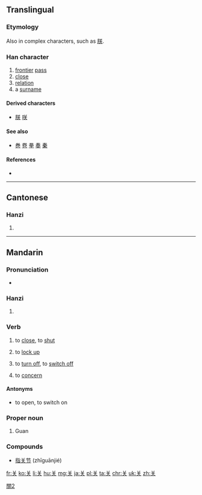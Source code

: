 {{also|關|関|灷|天}}
==Translingual==

===Etymology===
{{Han simp|関}}

Also {{Han simp|灷}} in complex characters, such as [[朕]].

===Han character===
{{Han char|rn=12|rad=八|as=04|sn=6|four=|canj=廿大 (TK)|ids=⿱[[丷]][[天]]}}

# [[frontier]] [[pass]]
# [[close]]
# [[relation]]
# a [[surname]]

====Derived characters====
* [[朕]] [[咲]]

====See also====
* [[巻]] [[卷]] [[拳]] [[奏]] [[秦]] {{qualifier|graphically similar upper portion}}

====References====
* {{Han ref|kx=0250.071|hdz=10242.070|uh=5173|ud=20851}}

[[Category:CJKV characters simplified differently in Japan and China|關2]]

----

==Cantonese==

===Hanzi===
{{yue-hanzi|jyut=gwaan1|y=gwaan1|tra=關}}

# {{defn|lang=yue|sort=八04}}

----

==Mandarin==

===Pronunciation===
* {{audio|zh-guān.ogg|audio|lang=cmn}}

===Hanzi===
{{cmn-hanzi|tra=關|pin=[[guān]] ([[guan1]])|wg=kuan<sup>1</sup>}}

# {{defn|lang=cmn|sort=八04}}

===Verb===
{{cmn-verb|s|tra=關|pin=guān|pint=guan1}}

# to [[close]], to [[shut]]
#: {{zh-usex|我 忘记 关 窗子 了。|I forgot to close the window.}}
#: {{zh-usex|他 在 圣诞节 时 关 了 店铺.|He shut up his shop at Christmas.}}  
# to [[lock up]]
#: {{zh-usex|那 囚犯 被 关 在 单人 牢房 内。|The prisoner was locked in a cell.}}
# to [[turn off]], to [[switch off]] 
#: {{zh-usex|关 电灯|to switch the light off}}
# to [[concern]]
#: {{zh-usex|这 不 关 我 的 事。|It does not concern me.}}

====Antonyms====
* {{l|cmn|开}} to open, to switch on

===Proper noun===
{{cmn-proper noun|s|tra=關|pin=guān|pint=guan1}}

# {{surname|lang=cmn}} Guan

===Compounds===
* [[指关节]] (zhīguānjié)

[[fr:关]]
[[ko:关]]
[[li:关]]
[[hu:关]]
[[mg:关]]
[[ja:关]]
[[pl:关]]
[[ta:关]]
[[chr:关]]
[[uk:关]]
[[zh:关]]